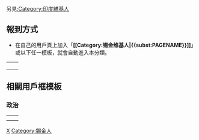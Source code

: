 {{Catnav|頁面分類|各種主題的頁面分類|按國家分類|各國人物|錫金人}}
{{Catnav|頁面分類|人类社会|人物|各國人物|錫金人}}
{{Catnav|頁面分類|人物|各國人物|錫金人}}

{{各地维基人}}

另見{{to}}[[:Category:印度維基人|:Category:印度維基人]]

==報到方式==
* 在自己的用戶頁上加入「'''<nowiki>[[Category:锡金维基人|{{subst:PAGENAME}}]]</nowiki>'''」或以下任一模板，就會自動進入本分類。
{| border="0"
|-
|{{User Sikkim|nocat=yes}}
|{{tl|User Sikkim}}
|-
|{{User 錫金王國|nocat=yes}}
|{{tl|User 錫金王國}}
|-
|}

==相關用戶框模板==
===政治===
{| border="0"
|{{User 錫金主權|nocat=yes}}
|{{tl|User 錫金主權}}
|-
|}

{{Commons category|Wikipedians in Sikkim}}

[[Category:亚洲维基人|X]]
[[Category:錫金人|Category:錫金人]]